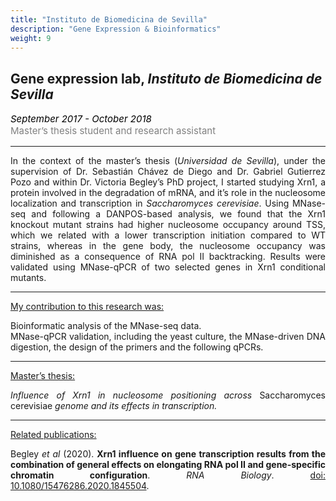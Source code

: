 ```yaml
---
title: "Instituto de Biomedicina de Sevilla"
description: "Gene Expression & Bioinformatics"
weight: 9
---
```


## Gene expression lab, <i>Instituto de Biomedicina de Sevilla</i>

<p style='font-size:15px;color:gray'><em style='color:black;'>*September 2017 - October 2018*</em><br>
Master's thesis student and research assistant</p>

---

<p align='justify'>In the context of the master's thesis (*Universidad de Sevilla*), under the supervision of Dr. Sebastián Chávez de Diego and Dr. Gabriel Gutierrez Pozo and within Dr. Victoria Begley's PhD project, I started studying Xrn1, a protein involved in the degradation of mRNA, and it's role in the nucleosome localization and transcription in *Saccharomyces cerevisiae*. Using MNase-seq and following a DANPOS-based analysis, we found that the Xrn1 knockout mutant strains had higher nucleosome occupancy around TSS, which we related with a lower transcription initiation compared to WT strains, whereas in the gene body, the nucleosome occupancy was diminished as a consequence of RNA pol II backtracking. Results were validated using MNase-qPCR of two selected genes in Xrn1 conditional mutants.</p>

---

<span style="text-decoration:underline">My contribution to this research was:</span>

<p align='justify'> 
Bioinformatic analysis of the MNase-seq data. <br>
MNase-qPCR validation, including the yeast culture, the MNase-driven DNA digestion, the design of the primers and the following qPCRs.
</p>


---

<span style="text-decoration:underline">Master's thesis:</span>

<p align='justify'>*Influence of Xrn1 in nucleosome positioning across </em>Saccharomyces cerevisiae<em> genome and its effects in transcription.*</p>

---

<span style="text-decoration:underline">Related publications:</span>

<p align='justify'>
Begley *et al* (2020). **Xrn1 influence on gene transcription results from the combination of general effects on elongating RNA pol II and gene-specific chromatin configuration**. *RNA Biology*. [doi: 10.1080/15476286.2020.1845504](https://doi.org/10.1080/15476286.2020.1845504).
</p>